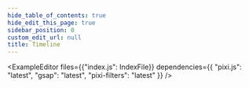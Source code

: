 ```yaml
---
hide_table_of_contents: true
hide_edit_this_page: true
sidebar_position: 0
custom_edit_url: null
title: Timeline
---
```


<ExampleEditor
  files={{"index.js": IndexFile}}
  dependencies={{ "pixi.js": "latest", "gsap": "latest", "pixi-filters": "latest" }}
 />
